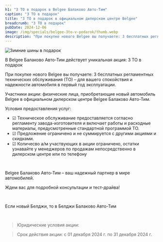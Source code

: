 ```yaml
---
h1: "3 ТО в подарок в Belgee Балаково Авто-Тим"
caption: "3 ТО в подарок"
title: "3 ТО в подарок в официальном дилерском центре Belgee"
breadcrumb: "3 ТО в подарок"
pubDate: 2024-12-06
image: /img/specials/belgee-3to-v-podarok/thumb.webp
description: "При покупке нового Belgee вы получаете: 3 бесплатных регламентных технических обслуживания (ТО) – для вашего спокойствия и надежности автомобиля в первый год эксплуатации."
---
```



<picture>
    <source media="(min-width: 1200px)" srcset="/img/specials/belgee-3to-v-podarok/3to-v-podarok-1920x1080-notxt.webp" />
    <source media="(min-width: 768px)" srcset="/img/specials/belgee-3to-v-podarok/thumb.webp" />
    <source media="(min-width: 320px)" srcset="/img/specials/belgee-3to-v-podarok/thumb.webp" />
<img src="/img/specials/belgee-3to-v-podarok/thumb.webp" class="w-full mb-10" alt="Зимние шины в подарок" />
</picture>

В Belgee Балаково Авто-Тим действует уникальная акция: 3 ТО в подарок

При покупке нового Belgee вы получаете: 3 бесплатных регламентных технических обслуживания (ТО) – для вашего спокойствия и надежности автомобиля в первый год эксплуатации.

Участники акции: физические лица, приобретающие новый автомобиль Belgee в официальном дилерском центре Belgee Балаково Авто-Тим.


Условия предоставления услуг:

- ☑ Техническое обслуживание предоставляется согласно регламенту завода-изготовителя и включает работы и расходные материалы, предусмотренные стандартной программой ТО.
- ☑ Предложение ограничено и не суммируется с другими акциями и скидками.
- ☑ Количесво а/м участвующих в акции ограничено, остатки узнавайте у менеджеров по продажам непосредственно в дилерском центре или по телефону

<br/>

Belgee Балаково Авто-Тим – ваш надежный партнер в мире автомобилей.

Ждем вас для подробной консультации и тест-драйва!

<br/>

Если новый Белджи, то в Белджи Балаково Авто-Тим

<br/>

<SpecialSalonsInfo dataFormName="Узнать подробнее. 3 ТО в подарок Belgee"/>

> Юридические условия акции:

> Срок действия акции: с 01 декабря 2024 г. по 31 декабря 2024 г.
